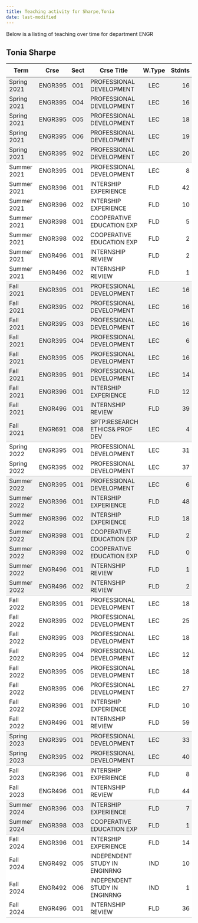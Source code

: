 ```yaml
---
title: Teaching activity for Sharpe,Tonia
date: last-modified
---
```


Below is a listing of teaching over time for department ENGR


## Tonia Sharpe

<style type="text/css">
#T_9dcd7 table {
  width: 100%;
  border-collapse: collapse;
}
#T_9dcd7 th {
  text-align: center;
  padding: 8px;
}
#T_9dcd7 td:nth-child(1) {
  padding-right: 10px;
  text-align: left;
}
#T_9dcd7 td:nth-child(2) {
  padding-right: 5px;
  text-align: left;
}
#T_9dcd7  td:nth-child(4) {
  padding-right: 5px;
  text-align: left;
}
#T_9dcd7 td:nth-child(3) {
  text-align: center;
}
#T_9dcd7  td:nth-child(5) {
  text-align: center;
}
#T_9dcd7 td:nth-child(6) {
  text-align: right;
}
#T_9dcd7  td:nth-child(7) {
  text-align: right;
}
#T_9dcd7_row0_col0, #T_9dcd7_row0_col1, #T_9dcd7_row0_col2, #T_9dcd7_row0_col3, #T_9dcd7_row0_col4, #T_9dcd7_row0_col5, #T_9dcd7_row0_col6, #T_9dcd7_row1_col0, #T_9dcd7_row1_col1, #T_9dcd7_row1_col2, #T_9dcd7_row1_col3, #T_9dcd7_row1_col4, #T_9dcd7_row1_col5, #T_9dcd7_row1_col6, #T_9dcd7_row2_col0, #T_9dcd7_row2_col1, #T_9dcd7_row2_col2, #T_9dcd7_row2_col3, #T_9dcd7_row2_col4, #T_9dcd7_row2_col5, #T_9dcd7_row2_col6, #T_9dcd7_row3_col0, #T_9dcd7_row3_col1, #T_9dcd7_row3_col2, #T_9dcd7_row3_col3, #T_9dcd7_row3_col4, #T_9dcd7_row3_col5, #T_9dcd7_row3_col6, #T_9dcd7_row12_col0, #T_9dcd7_row12_col1, #T_9dcd7_row12_col2, #T_9dcd7_row12_col3, #T_9dcd7_row12_col4, #T_9dcd7_row12_col5, #T_9dcd7_row12_col6, #T_9dcd7_row13_col0, #T_9dcd7_row13_col1, #T_9dcd7_row13_col2, #T_9dcd7_row13_col3, #T_9dcd7_row13_col4, #T_9dcd7_row13_col5, #T_9dcd7_row13_col6, #T_9dcd7_row14_col0, #T_9dcd7_row14_col1, #T_9dcd7_row14_col2, #T_9dcd7_row14_col3, #T_9dcd7_row14_col4, #T_9dcd7_row14_col5, #T_9dcd7_row14_col6, #T_9dcd7_row15_col0, #T_9dcd7_row15_col1, #T_9dcd7_row15_col2, #T_9dcd7_row15_col3, #T_9dcd7_row15_col4, #T_9dcd7_row15_col5, #T_9dcd7_row15_col6, #T_9dcd7_row16_col0, #T_9dcd7_row16_col1, #T_9dcd7_row16_col2, #T_9dcd7_row16_col3, #T_9dcd7_row16_col4, #T_9dcd7_row16_col5, #T_9dcd7_row16_col6, #T_9dcd7_row17_col0, #T_9dcd7_row17_col1, #T_9dcd7_row17_col2, #T_9dcd7_row17_col3, #T_9dcd7_row17_col4, #T_9dcd7_row17_col5, #T_9dcd7_row17_col6, #T_9dcd7_row18_col0, #T_9dcd7_row18_col1, #T_9dcd7_row18_col2, #T_9dcd7_row18_col3, #T_9dcd7_row18_col4, #T_9dcd7_row18_col5, #T_9dcd7_row18_col6, #T_9dcd7_row19_col0, #T_9dcd7_row19_col1, #T_9dcd7_row19_col2, #T_9dcd7_row19_col3, #T_9dcd7_row19_col4, #T_9dcd7_row19_col5, #T_9dcd7_row19_col6, #T_9dcd7_row23_col0, #T_9dcd7_row23_col1, #T_9dcd7_row23_col2, #T_9dcd7_row23_col3, #T_9dcd7_row23_col4, #T_9dcd7_row23_col5, #T_9dcd7_row23_col6, #T_9dcd7_row24_col0, #T_9dcd7_row24_col1, #T_9dcd7_row24_col2, #T_9dcd7_row24_col3, #T_9dcd7_row24_col4, #T_9dcd7_row24_col5, #T_9dcd7_row24_col6, #T_9dcd7_row25_col0, #T_9dcd7_row25_col1, #T_9dcd7_row25_col2, #T_9dcd7_row25_col3, #T_9dcd7_row25_col4, #T_9dcd7_row25_col5, #T_9dcd7_row25_col6, #T_9dcd7_row26_col0, #T_9dcd7_row26_col1, #T_9dcd7_row26_col2, #T_9dcd7_row26_col3, #T_9dcd7_row26_col4, #T_9dcd7_row26_col5, #T_9dcd7_row26_col6, #T_9dcd7_row27_col0, #T_9dcd7_row27_col1, #T_9dcd7_row27_col2, #T_9dcd7_row27_col3, #T_9dcd7_row27_col4, #T_9dcd7_row27_col5, #T_9dcd7_row27_col6, #T_9dcd7_row28_col0, #T_9dcd7_row28_col1, #T_9dcd7_row28_col2, #T_9dcd7_row28_col3, #T_9dcd7_row28_col4, #T_9dcd7_row28_col5, #T_9dcd7_row28_col6, #T_9dcd7_row38_col0, #T_9dcd7_row38_col1, #T_9dcd7_row38_col2, #T_9dcd7_row38_col3, #T_9dcd7_row38_col4, #T_9dcd7_row38_col5, #T_9dcd7_row38_col6, #T_9dcd7_row42_col0, #T_9dcd7_row42_col1, #T_9dcd7_row42_col2, #T_9dcd7_row42_col3, #T_9dcd7_row42_col4, #T_9dcd7_row42_col5, #T_9dcd7_row42_col6 {
  background-color: #f0f0f0;
  border-bottom: none;
}
#T_9dcd7_row4_col0, #T_9dcd7_row4_col1, #T_9dcd7_row4_col2, #T_9dcd7_row4_col3, #T_9dcd7_row4_col4, #T_9dcd7_row4_col5, #T_9dcd7_row4_col6, #T_9dcd7_row20_col0, #T_9dcd7_row20_col1, #T_9dcd7_row20_col2, #T_9dcd7_row20_col3, #T_9dcd7_row20_col4, #T_9dcd7_row20_col5, #T_9dcd7_row20_col6, #T_9dcd7_row29_col0, #T_9dcd7_row29_col1, #T_9dcd7_row29_col2, #T_9dcd7_row29_col3, #T_9dcd7_row29_col4, #T_9dcd7_row29_col5, #T_9dcd7_row29_col6, #T_9dcd7_row39_col0, #T_9dcd7_row39_col1, #T_9dcd7_row39_col2, #T_9dcd7_row39_col3, #T_9dcd7_row39_col4, #T_9dcd7_row39_col5, #T_9dcd7_row39_col6, #T_9dcd7_row43_col0, #T_9dcd7_row43_col1, #T_9dcd7_row43_col2, #T_9dcd7_row43_col3, #T_9dcd7_row43_col4, #T_9dcd7_row43_col5, #T_9dcd7_row43_col6 {
  background-color: #f0f0f0;
  border-bottom: 1px solid #ccc;
}
#T_9dcd7_row5_col0, #T_9dcd7_row5_col1, #T_9dcd7_row5_col2, #T_9dcd7_row5_col3, #T_9dcd7_row5_col4, #T_9dcd7_row5_col5, #T_9dcd7_row5_col6, #T_9dcd7_row6_col0, #T_9dcd7_row6_col1, #T_9dcd7_row6_col2, #T_9dcd7_row6_col3, #T_9dcd7_row6_col4, #T_9dcd7_row6_col5, #T_9dcd7_row6_col6, #T_9dcd7_row7_col0, #T_9dcd7_row7_col1, #T_9dcd7_row7_col2, #T_9dcd7_row7_col3, #T_9dcd7_row7_col4, #T_9dcd7_row7_col5, #T_9dcd7_row7_col6, #T_9dcd7_row8_col0, #T_9dcd7_row8_col1, #T_9dcd7_row8_col2, #T_9dcd7_row8_col3, #T_9dcd7_row8_col4, #T_9dcd7_row8_col5, #T_9dcd7_row8_col6, #T_9dcd7_row9_col0, #T_9dcd7_row9_col1, #T_9dcd7_row9_col2, #T_9dcd7_row9_col3, #T_9dcd7_row9_col4, #T_9dcd7_row9_col5, #T_9dcd7_row9_col6, #T_9dcd7_row10_col0, #T_9dcd7_row10_col1, #T_9dcd7_row10_col2, #T_9dcd7_row10_col3, #T_9dcd7_row10_col4, #T_9dcd7_row10_col5, #T_9dcd7_row10_col6, #T_9dcd7_row21_col0, #T_9dcd7_row21_col1, #T_9dcd7_row21_col2, #T_9dcd7_row21_col3, #T_9dcd7_row21_col4, #T_9dcd7_row21_col5, #T_9dcd7_row21_col6, #T_9dcd7_row30_col0, #T_9dcd7_row30_col1, #T_9dcd7_row30_col2, #T_9dcd7_row30_col3, #T_9dcd7_row30_col4, #T_9dcd7_row30_col5, #T_9dcd7_row30_col6, #T_9dcd7_row31_col0, #T_9dcd7_row31_col1, #T_9dcd7_row31_col2, #T_9dcd7_row31_col3, #T_9dcd7_row31_col4, #T_9dcd7_row31_col5, #T_9dcd7_row31_col6, #T_9dcd7_row32_col0, #T_9dcd7_row32_col1, #T_9dcd7_row32_col2, #T_9dcd7_row32_col3, #T_9dcd7_row32_col4, #T_9dcd7_row32_col5, #T_9dcd7_row32_col6, #T_9dcd7_row33_col0, #T_9dcd7_row33_col1, #T_9dcd7_row33_col2, #T_9dcd7_row33_col3, #T_9dcd7_row33_col4, #T_9dcd7_row33_col5, #T_9dcd7_row33_col6, #T_9dcd7_row34_col0, #T_9dcd7_row34_col1, #T_9dcd7_row34_col2, #T_9dcd7_row34_col3, #T_9dcd7_row34_col4, #T_9dcd7_row34_col5, #T_9dcd7_row34_col6, #T_9dcd7_row35_col0, #T_9dcd7_row35_col1, #T_9dcd7_row35_col2, #T_9dcd7_row35_col3, #T_9dcd7_row35_col4, #T_9dcd7_row35_col5, #T_9dcd7_row35_col6, #T_9dcd7_row36_col0, #T_9dcd7_row36_col1, #T_9dcd7_row36_col2, #T_9dcd7_row36_col3, #T_9dcd7_row36_col4, #T_9dcd7_row36_col5, #T_9dcd7_row36_col6, #T_9dcd7_row40_col0, #T_9dcd7_row40_col1, #T_9dcd7_row40_col2, #T_9dcd7_row40_col3, #T_9dcd7_row40_col4, #T_9dcd7_row40_col5, #T_9dcd7_row40_col6, #T_9dcd7_row44_col0, #T_9dcd7_row44_col1, #T_9dcd7_row44_col2, #T_9dcd7_row44_col3, #T_9dcd7_row44_col4, #T_9dcd7_row44_col5, #T_9dcd7_row44_col6, #T_9dcd7_row45_col0, #T_9dcd7_row45_col1, #T_9dcd7_row45_col2, #T_9dcd7_row45_col3, #T_9dcd7_row45_col4, #T_9dcd7_row45_col5, #T_9dcd7_row45_col6, #T_9dcd7_row46_col0, #T_9dcd7_row46_col1, #T_9dcd7_row46_col2, #T_9dcd7_row46_col3, #T_9dcd7_row46_col4, #T_9dcd7_row46_col5, #T_9dcd7_row46_col6 {
  background-color: #ffffff;
  border-bottom: none;
}
#T_9dcd7_row11_col0, #T_9dcd7_row11_col1, #T_9dcd7_row11_col2, #T_9dcd7_row11_col3, #T_9dcd7_row11_col4, #T_9dcd7_row11_col5, #T_9dcd7_row11_col6, #T_9dcd7_row22_col0, #T_9dcd7_row22_col1, #T_9dcd7_row22_col2, #T_9dcd7_row22_col3, #T_9dcd7_row22_col4, #T_9dcd7_row22_col5, #T_9dcd7_row22_col6, #T_9dcd7_row37_col0, #T_9dcd7_row37_col1, #T_9dcd7_row37_col2, #T_9dcd7_row37_col3, #T_9dcd7_row37_col4, #T_9dcd7_row37_col5, #T_9dcd7_row37_col6, #T_9dcd7_row41_col0, #T_9dcd7_row41_col1, #T_9dcd7_row41_col2, #T_9dcd7_row41_col3, #T_9dcd7_row41_col4, #T_9dcd7_row41_col5, #T_9dcd7_row41_col6, #T_9dcd7_row47_col0, #T_9dcd7_row47_col1, #T_9dcd7_row47_col2, #T_9dcd7_row47_col3, #T_9dcd7_row47_col4, #T_9dcd7_row47_col5, #T_9dcd7_row47_col6 {
  background-color: #ffffff;
  border-bottom: 1px solid #ccc;
}
</style>
<table id="T_9dcd7">
  <thead>
    <tr>
      <th id="T_9dcd7_level0_col0" class="col_heading level0 col0" >Term</th>
      <th id="T_9dcd7_level0_col1" class="col_heading level0 col1" >Crse</th>
      <th id="T_9dcd7_level0_col2" class="col_heading level0 col2" >Sect</th>
      <th id="T_9dcd7_level0_col3" class="col_heading level0 col3" >Crse Title</th>
      <th id="T_9dcd7_level0_col4" class="col_heading level0 col4" >W.Type</th>
      <th id="T_9dcd7_level0_col5" class="col_heading level0 col5" >Stdnts</th>
      <th id="T_9dcd7_level0_col6" class="col_heading level0 col6" >Hours</th>
    </tr>
  </thead>
  <tbody>
    <tr>
      <td id="T_9dcd7_row0_col0" class="data row0 col0" >Spring 2021</td>
      <td id="T_9dcd7_row0_col1" class="data row0 col1" >ENGR395</td>
      <td id="T_9dcd7_row0_col2" class="data row0 col2" >001</td>
      <td id="T_9dcd7_row0_col3" class="data row0 col3" >PROFESSIONAL DEVELOPMENT</td>
      <td id="T_9dcd7_row0_col4" class="data row0 col4" >LEC</td>
      <td id="T_9dcd7_row0_col5" class="data row0 col5" >16</td>
      <td id="T_9dcd7_row0_col6" class="data row0 col6" >16</td>
    </tr>
    <tr>
      <td id="T_9dcd7_row1_col0" class="data row1 col0" >Spring 2021</td>
      <td id="T_9dcd7_row1_col1" class="data row1 col1" >ENGR395</td>
      <td id="T_9dcd7_row1_col2" class="data row1 col2" >004</td>
      <td id="T_9dcd7_row1_col3" class="data row1 col3" >PROFESSIONAL DEVELOPMENT</td>
      <td id="T_9dcd7_row1_col4" class="data row1 col4" >LEC</td>
      <td id="T_9dcd7_row1_col5" class="data row1 col5" >16</td>
      <td id="T_9dcd7_row1_col6" class="data row1 col6" >16</td>
    </tr>
    <tr>
      <td id="T_9dcd7_row2_col0" class="data row2 col0" >Spring 2021</td>
      <td id="T_9dcd7_row2_col1" class="data row2 col1" >ENGR395</td>
      <td id="T_9dcd7_row2_col2" class="data row2 col2" >005</td>
      <td id="T_9dcd7_row2_col3" class="data row2 col3" >PROFESSIONAL DEVELOPMENT</td>
      <td id="T_9dcd7_row2_col4" class="data row2 col4" >LEC</td>
      <td id="T_9dcd7_row2_col5" class="data row2 col5" >18</td>
      <td id="T_9dcd7_row2_col6" class="data row2 col6" >18</td>
    </tr>
    <tr>
      <td id="T_9dcd7_row3_col0" class="data row3 col0" >Spring 2021</td>
      <td id="T_9dcd7_row3_col1" class="data row3 col1" >ENGR395</td>
      <td id="T_9dcd7_row3_col2" class="data row3 col2" >006</td>
      <td id="T_9dcd7_row3_col3" class="data row3 col3" >PROFESSIONAL DEVELOPMENT</td>
      <td id="T_9dcd7_row3_col4" class="data row3 col4" >LEC</td>
      <td id="T_9dcd7_row3_col5" class="data row3 col5" >19</td>
      <td id="T_9dcd7_row3_col6" class="data row3 col6" >19</td>
    </tr>
    <tr>
      <td id="T_9dcd7_row4_col0" class="data row4 col0" >Spring 2021</td>
      <td id="T_9dcd7_row4_col1" class="data row4 col1" >ENGR395</td>
      <td id="T_9dcd7_row4_col2" class="data row4 col2" >902</td>
      <td id="T_9dcd7_row4_col3" class="data row4 col3" >PROFESSIONAL DEVELOPMENT</td>
      <td id="T_9dcd7_row4_col4" class="data row4 col4" >LEC</td>
      <td id="T_9dcd7_row4_col5" class="data row4 col5" >20</td>
      <td id="T_9dcd7_row4_col6" class="data row4 col6" >20</td>
    </tr>
    <tr>
      <td id="T_9dcd7_row5_col0" class="data row5 col0" >Summer 2021</td>
      <td id="T_9dcd7_row5_col1" class="data row5 col1" >ENGR395</td>
      <td id="T_9dcd7_row5_col2" class="data row5 col2" >001</td>
      <td id="T_9dcd7_row5_col3" class="data row5 col3" >PROFESSIONAL DEVELOPMENT</td>
      <td id="T_9dcd7_row5_col4" class="data row5 col4" >LEC</td>
      <td id="T_9dcd7_row5_col5" class="data row5 col5" >8</td>
      <td id="T_9dcd7_row5_col6" class="data row5 col6" >8</td>
    </tr>
    <tr>
      <td id="T_9dcd7_row6_col0" class="data row6 col0" >Summer 2021</td>
      <td id="T_9dcd7_row6_col1" class="data row6 col1" >ENGR396</td>
      <td id="T_9dcd7_row6_col2" class="data row6 col2" >001</td>
      <td id="T_9dcd7_row6_col3" class="data row6 col3" >INTERSHIP EXPERIENCE</td>
      <td id="T_9dcd7_row6_col4" class="data row6 col4" >FLD</td>
      <td id="T_9dcd7_row6_col5" class="data row6 col5" >42</td>
      <td id="T_9dcd7_row6_col6" class="data row6 col6" >0</td>
    </tr>
    <tr>
      <td id="T_9dcd7_row7_col0" class="data row7 col0" >Summer 2021</td>
      <td id="T_9dcd7_row7_col1" class="data row7 col1" >ENGR396</td>
      <td id="T_9dcd7_row7_col2" class="data row7 col2" >002</td>
      <td id="T_9dcd7_row7_col3" class="data row7 col3" >INTERSHIP EXPERIENCE</td>
      <td id="T_9dcd7_row7_col4" class="data row7 col4" >FLD</td>
      <td id="T_9dcd7_row7_col5" class="data row7 col5" >10</td>
      <td id="T_9dcd7_row7_col6" class="data row7 col6" >0</td>
    </tr>
    <tr>
      <td id="T_9dcd7_row8_col0" class="data row8 col0" >Summer 2021</td>
      <td id="T_9dcd7_row8_col1" class="data row8 col1" >ENGR398</td>
      <td id="T_9dcd7_row8_col2" class="data row8 col2" >001</td>
      <td id="T_9dcd7_row8_col3" class="data row8 col3" >COOPERATIVE EDUCATION EXP</td>
      <td id="T_9dcd7_row8_col4" class="data row8 col4" >FLD</td>
      <td id="T_9dcd7_row8_col5" class="data row8 col5" >5</td>
      <td id="T_9dcd7_row8_col6" class="data row8 col6" >0</td>
    </tr>
    <tr>
      <td id="T_9dcd7_row9_col0" class="data row9 col0" >Summer 2021</td>
      <td id="T_9dcd7_row9_col1" class="data row9 col1" >ENGR398</td>
      <td id="T_9dcd7_row9_col2" class="data row9 col2" >002</td>
      <td id="T_9dcd7_row9_col3" class="data row9 col3" >COOPERATIVE EDUCATION EXP</td>
      <td id="T_9dcd7_row9_col4" class="data row9 col4" >FLD</td>
      <td id="T_9dcd7_row9_col5" class="data row9 col5" >2</td>
      <td id="T_9dcd7_row9_col6" class="data row9 col6" >0</td>
    </tr>
    <tr>
      <td id="T_9dcd7_row10_col0" class="data row10 col0" >Summer 2021</td>
      <td id="T_9dcd7_row10_col1" class="data row10 col1" >ENGR496</td>
      <td id="T_9dcd7_row10_col2" class="data row10 col2" >001</td>
      <td id="T_9dcd7_row10_col3" class="data row10 col3" >INTERNSHIP REVIEW</td>
      <td id="T_9dcd7_row10_col4" class="data row10 col4" >FLD</td>
      <td id="T_9dcd7_row10_col5" class="data row10 col5" >2</td>
      <td id="T_9dcd7_row10_col6" class="data row10 col6" >0</td>
    </tr>
    <tr>
      <td id="T_9dcd7_row11_col0" class="data row11 col0" >Summer 2021</td>
      <td id="T_9dcd7_row11_col1" class="data row11 col1" >ENGR496</td>
      <td id="T_9dcd7_row11_col2" class="data row11 col2" >002</td>
      <td id="T_9dcd7_row11_col3" class="data row11 col3" >INTERNSHIP REVIEW</td>
      <td id="T_9dcd7_row11_col4" class="data row11 col4" >FLD</td>
      <td id="T_9dcd7_row11_col5" class="data row11 col5" >1</td>
      <td id="T_9dcd7_row11_col6" class="data row11 col6" >0</td>
    </tr>
    <tr>
      <td id="T_9dcd7_row12_col0" class="data row12 col0" >Fall 2021</td>
      <td id="T_9dcd7_row12_col1" class="data row12 col1" >ENGR395</td>
      <td id="T_9dcd7_row12_col2" class="data row12 col2" >001</td>
      <td id="T_9dcd7_row12_col3" class="data row12 col3" >PROFESSIONAL DEVELOPMENT</td>
      <td id="T_9dcd7_row12_col4" class="data row12 col4" >LEC</td>
      <td id="T_9dcd7_row12_col5" class="data row12 col5" >16</td>
      <td id="T_9dcd7_row12_col6" class="data row12 col6" >16</td>
    </tr>
    <tr>
      <td id="T_9dcd7_row13_col0" class="data row13 col0" >Fall 2021</td>
      <td id="T_9dcd7_row13_col1" class="data row13 col1" >ENGR395</td>
      <td id="T_9dcd7_row13_col2" class="data row13 col2" >002</td>
      <td id="T_9dcd7_row13_col3" class="data row13 col3" >PROFESSIONAL DEVELOPMENT</td>
      <td id="T_9dcd7_row13_col4" class="data row13 col4" >LEC</td>
      <td id="T_9dcd7_row13_col5" class="data row13 col5" >16</td>
      <td id="T_9dcd7_row13_col6" class="data row13 col6" >16</td>
    </tr>
    <tr>
      <td id="T_9dcd7_row14_col0" class="data row14 col0" >Fall 2021</td>
      <td id="T_9dcd7_row14_col1" class="data row14 col1" >ENGR395</td>
      <td id="T_9dcd7_row14_col2" class="data row14 col2" >003</td>
      <td id="T_9dcd7_row14_col3" class="data row14 col3" >PROFESSIONAL DEVELOPMENT</td>
      <td id="T_9dcd7_row14_col4" class="data row14 col4" >LEC</td>
      <td id="T_9dcd7_row14_col5" class="data row14 col5" >16</td>
      <td id="T_9dcd7_row14_col6" class="data row14 col6" >16</td>
    </tr>
    <tr>
      <td id="T_9dcd7_row15_col0" class="data row15 col0" >Fall 2021</td>
      <td id="T_9dcd7_row15_col1" class="data row15 col1" >ENGR395</td>
      <td id="T_9dcd7_row15_col2" class="data row15 col2" >004</td>
      <td id="T_9dcd7_row15_col3" class="data row15 col3" >PROFESSIONAL DEVELOPMENT</td>
      <td id="T_9dcd7_row15_col4" class="data row15 col4" >LEC</td>
      <td id="T_9dcd7_row15_col5" class="data row15 col5" >6</td>
      <td id="T_9dcd7_row15_col6" class="data row15 col6" >6</td>
    </tr>
    <tr>
      <td id="T_9dcd7_row16_col0" class="data row16 col0" >Fall 2021</td>
      <td id="T_9dcd7_row16_col1" class="data row16 col1" >ENGR395</td>
      <td id="T_9dcd7_row16_col2" class="data row16 col2" >005</td>
      <td id="T_9dcd7_row16_col3" class="data row16 col3" >PROFESSIONAL DEVELOPMENT</td>
      <td id="T_9dcd7_row16_col4" class="data row16 col4" >LEC</td>
      <td id="T_9dcd7_row16_col5" class="data row16 col5" >16</td>
      <td id="T_9dcd7_row16_col6" class="data row16 col6" >16</td>
    </tr>
    <tr>
      <td id="T_9dcd7_row17_col0" class="data row17 col0" >Fall 2021</td>
      <td id="T_9dcd7_row17_col1" class="data row17 col1" >ENGR395</td>
      <td id="T_9dcd7_row17_col2" class="data row17 col2" >901</td>
      <td id="T_9dcd7_row17_col3" class="data row17 col3" >PROFESSIONAL DEVELOPMENT</td>
      <td id="T_9dcd7_row17_col4" class="data row17 col4" >LEC</td>
      <td id="T_9dcd7_row17_col5" class="data row17 col5" >14</td>
      <td id="T_9dcd7_row17_col6" class="data row17 col6" >14</td>
    </tr>
    <tr>
      <td id="T_9dcd7_row18_col0" class="data row18 col0" >Fall 2021</td>
      <td id="T_9dcd7_row18_col1" class="data row18 col1" >ENGR396</td>
      <td id="T_9dcd7_row18_col2" class="data row18 col2" >001</td>
      <td id="T_9dcd7_row18_col3" class="data row18 col3" >INTERSHIP EXPERIENCE</td>
      <td id="T_9dcd7_row18_col4" class="data row18 col4" >FLD</td>
      <td id="T_9dcd7_row18_col5" class="data row18 col5" >12</td>
      <td id="T_9dcd7_row18_col6" class="data row18 col6" >0</td>
    </tr>
    <tr>
      <td id="T_9dcd7_row19_col0" class="data row19 col0" >Fall 2021</td>
      <td id="T_9dcd7_row19_col1" class="data row19 col1" >ENGR496</td>
      <td id="T_9dcd7_row19_col2" class="data row19 col2" >001</td>
      <td id="T_9dcd7_row19_col3" class="data row19 col3" >INTERNSHIP REVIEW</td>
      <td id="T_9dcd7_row19_col4" class="data row19 col4" >FLD</td>
      <td id="T_9dcd7_row19_col5" class="data row19 col5" >39</td>
      <td id="T_9dcd7_row19_col6" class="data row19 col6" >0</td>
    </tr>
    <tr>
      <td id="T_9dcd7_row20_col0" class="data row20 col0" >Fall 2021</td>
      <td id="T_9dcd7_row20_col1" class="data row20 col1" >ENGR691</td>
      <td id="T_9dcd7_row20_col2" class="data row20 col2" >008</td>
      <td id="T_9dcd7_row20_col3" class="data row20 col3" >SPTP:RESEARCH ETHICS& PROF DEV</td>
      <td id="T_9dcd7_row20_col4" class="data row20 col4" >LEC</td>
      <td id="T_9dcd7_row20_col5" class="data row20 col5" >4</td>
      <td id="T_9dcd7_row20_col6" class="data row20 col6" >7</td>
    </tr>
    <tr>
      <td id="T_9dcd7_row21_col0" class="data row21 col0" >Spring 2022</td>
      <td id="T_9dcd7_row21_col1" class="data row21 col1" >ENGR395</td>
      <td id="T_9dcd7_row21_col2" class="data row21 col2" >001</td>
      <td id="T_9dcd7_row21_col3" class="data row21 col3" >PROFESSIONAL DEVELOPMENT</td>
      <td id="T_9dcd7_row21_col4" class="data row21 col4" >LEC</td>
      <td id="T_9dcd7_row21_col5" class="data row21 col5" >31</td>
      <td id="T_9dcd7_row21_col6" class="data row21 col6" >31</td>
    </tr>
    <tr>
      <td id="T_9dcd7_row22_col0" class="data row22 col0" >Spring 2022</td>
      <td id="T_9dcd7_row22_col1" class="data row22 col1" >ENGR395</td>
      <td id="T_9dcd7_row22_col2" class="data row22 col2" >002</td>
      <td id="T_9dcd7_row22_col3" class="data row22 col3" >PROFESSIONAL DEVELOPMENT</td>
      <td id="T_9dcd7_row22_col4" class="data row22 col4" >LEC</td>
      <td id="T_9dcd7_row22_col5" class="data row22 col5" >37</td>
      <td id="T_9dcd7_row22_col6" class="data row22 col6" >37</td>
    </tr>
    <tr>
      <td id="T_9dcd7_row23_col0" class="data row23 col0" >Summer 2022</td>
      <td id="T_9dcd7_row23_col1" class="data row23 col1" >ENGR395</td>
      <td id="T_9dcd7_row23_col2" class="data row23 col2" >001</td>
      <td id="T_9dcd7_row23_col3" class="data row23 col3" >PROFESSIONAL DEVELOPMENT</td>
      <td id="T_9dcd7_row23_col4" class="data row23 col4" >LEC</td>
      <td id="T_9dcd7_row23_col5" class="data row23 col5" >6</td>
      <td id="T_9dcd7_row23_col6" class="data row23 col6" >6</td>
    </tr>
    <tr>
      <td id="T_9dcd7_row24_col0" class="data row24 col0" >Summer 2022</td>
      <td id="T_9dcd7_row24_col1" class="data row24 col1" >ENGR396</td>
      <td id="T_9dcd7_row24_col2" class="data row24 col2" >001</td>
      <td id="T_9dcd7_row24_col3" class="data row24 col3" >INTERSHIP EXPERIENCE</td>
      <td id="T_9dcd7_row24_col4" class="data row24 col4" >FLD</td>
      <td id="T_9dcd7_row24_col5" class="data row24 col5" >48</td>
      <td id="T_9dcd7_row24_col6" class="data row24 col6" >0</td>
    </tr>
    <tr>
      <td id="T_9dcd7_row25_col0" class="data row25 col0" >Summer 2022</td>
      <td id="T_9dcd7_row25_col1" class="data row25 col1" >ENGR396</td>
      <td id="T_9dcd7_row25_col2" class="data row25 col2" >002</td>
      <td id="T_9dcd7_row25_col3" class="data row25 col3" >INTERSHIP EXPERIENCE</td>
      <td id="T_9dcd7_row25_col4" class="data row25 col4" >FLD</td>
      <td id="T_9dcd7_row25_col5" class="data row25 col5" >18</td>
      <td id="T_9dcd7_row25_col6" class="data row25 col6" >0</td>
    </tr>
    <tr>
      <td id="T_9dcd7_row26_col0" class="data row26 col0" >Summer 2022</td>
      <td id="T_9dcd7_row26_col1" class="data row26 col1" >ENGR398</td>
      <td id="T_9dcd7_row26_col2" class="data row26 col2" >001</td>
      <td id="T_9dcd7_row26_col3" class="data row26 col3" >COOPERATIVE EDUCATION EXP</td>
      <td id="T_9dcd7_row26_col4" class="data row26 col4" >FLD</td>
      <td id="T_9dcd7_row26_col5" class="data row26 col5" >2</td>
      <td id="T_9dcd7_row26_col6" class="data row26 col6" >0</td>
    </tr>
    <tr>
      <td id="T_9dcd7_row27_col0" class="data row27 col0" >Summer 2022</td>
      <td id="T_9dcd7_row27_col1" class="data row27 col1" >ENGR398</td>
      <td id="T_9dcd7_row27_col2" class="data row27 col2" >002</td>
      <td id="T_9dcd7_row27_col3" class="data row27 col3" >COOPERATIVE EDUCATION EXP</td>
      <td id="T_9dcd7_row27_col4" class="data row27 col4" >FLD</td>
      <td id="T_9dcd7_row27_col5" class="data row27 col5" >0</td>
      <td id="T_9dcd7_row27_col6" class="data row27 col6" >0</td>
    </tr>
    <tr>
      <td id="T_9dcd7_row28_col0" class="data row28 col0" >Summer 2022</td>
      <td id="T_9dcd7_row28_col1" class="data row28 col1" >ENGR496</td>
      <td id="T_9dcd7_row28_col2" class="data row28 col2" >001</td>
      <td id="T_9dcd7_row28_col3" class="data row28 col3" >INTERNSHIP REVIEW</td>
      <td id="T_9dcd7_row28_col4" class="data row28 col4" >FLD</td>
      <td id="T_9dcd7_row28_col5" class="data row28 col5" >1</td>
      <td id="T_9dcd7_row28_col6" class="data row28 col6" >0</td>
    </tr>
    <tr>
      <td id="T_9dcd7_row29_col0" class="data row29 col0" >Summer 2022</td>
      <td id="T_9dcd7_row29_col1" class="data row29 col1" >ENGR496</td>
      <td id="T_9dcd7_row29_col2" class="data row29 col2" >002</td>
      <td id="T_9dcd7_row29_col3" class="data row29 col3" >INTERNSHIP REVIEW</td>
      <td id="T_9dcd7_row29_col4" class="data row29 col4" >FLD</td>
      <td id="T_9dcd7_row29_col5" class="data row29 col5" >2</td>
      <td id="T_9dcd7_row29_col6" class="data row29 col6" >0</td>
    </tr>
    <tr>
      <td id="T_9dcd7_row30_col0" class="data row30 col0" >Fall 2022</td>
      <td id="T_9dcd7_row30_col1" class="data row30 col1" >ENGR395</td>
      <td id="T_9dcd7_row30_col2" class="data row30 col2" >001</td>
      <td id="T_9dcd7_row30_col3" class="data row30 col3" >PROFESSIONAL DEVELOPMENT</td>
      <td id="T_9dcd7_row30_col4" class="data row30 col4" >LEC</td>
      <td id="T_9dcd7_row30_col5" class="data row30 col5" >18</td>
      <td id="T_9dcd7_row30_col6" class="data row30 col6" >18</td>
    </tr>
    <tr>
      <td id="T_9dcd7_row31_col0" class="data row31 col0" >Fall 2022</td>
      <td id="T_9dcd7_row31_col1" class="data row31 col1" >ENGR395</td>
      <td id="T_9dcd7_row31_col2" class="data row31 col2" >002</td>
      <td id="T_9dcd7_row31_col3" class="data row31 col3" >PROFESSIONAL DEVELOPMENT</td>
      <td id="T_9dcd7_row31_col4" class="data row31 col4" >LEC</td>
      <td id="T_9dcd7_row31_col5" class="data row31 col5" >25</td>
      <td id="T_9dcd7_row31_col6" class="data row31 col6" >25</td>
    </tr>
    <tr>
      <td id="T_9dcd7_row32_col0" class="data row32 col0" >Fall 2022</td>
      <td id="T_9dcd7_row32_col1" class="data row32 col1" >ENGR395</td>
      <td id="T_9dcd7_row32_col2" class="data row32 col2" >003</td>
      <td id="T_9dcd7_row32_col3" class="data row32 col3" >PROFESSIONAL DEVELOPMENT</td>
      <td id="T_9dcd7_row32_col4" class="data row32 col4" >LEC</td>
      <td id="T_9dcd7_row32_col5" class="data row32 col5" >18</td>
      <td id="T_9dcd7_row32_col6" class="data row32 col6" >18</td>
    </tr>
    <tr>
      <td id="T_9dcd7_row33_col0" class="data row33 col0" >Fall 2022</td>
      <td id="T_9dcd7_row33_col1" class="data row33 col1" >ENGR395</td>
      <td id="T_9dcd7_row33_col2" class="data row33 col2" >004</td>
      <td id="T_9dcd7_row33_col3" class="data row33 col3" >PROFESSIONAL DEVELOPMENT</td>
      <td id="T_9dcd7_row33_col4" class="data row33 col4" >LEC</td>
      <td id="T_9dcd7_row33_col5" class="data row33 col5" >12</td>
      <td id="T_9dcd7_row33_col6" class="data row33 col6" >12</td>
    </tr>
    <tr>
      <td id="T_9dcd7_row34_col0" class="data row34 col0" >Fall 2022</td>
      <td id="T_9dcd7_row34_col1" class="data row34 col1" >ENGR395</td>
      <td id="T_9dcd7_row34_col2" class="data row34 col2" >005</td>
      <td id="T_9dcd7_row34_col3" class="data row34 col3" >PROFESSIONAL DEVELOPMENT</td>
      <td id="T_9dcd7_row34_col4" class="data row34 col4" >LEC</td>
      <td id="T_9dcd7_row34_col5" class="data row34 col5" >18</td>
      <td id="T_9dcd7_row34_col6" class="data row34 col6" >18</td>
    </tr>
    <tr>
      <td id="T_9dcd7_row35_col0" class="data row35 col0" >Fall 2022</td>
      <td id="T_9dcd7_row35_col1" class="data row35 col1" >ENGR395</td>
      <td id="T_9dcd7_row35_col2" class="data row35 col2" >006</td>
      <td id="T_9dcd7_row35_col3" class="data row35 col3" >PROFESSIONAL DEVELOPMENT</td>
      <td id="T_9dcd7_row35_col4" class="data row35 col4" >LEC</td>
      <td id="T_9dcd7_row35_col5" class="data row35 col5" >27</td>
      <td id="T_9dcd7_row35_col6" class="data row35 col6" >27</td>
    </tr>
    <tr>
      <td id="T_9dcd7_row36_col0" class="data row36 col0" >Fall 2022</td>
      <td id="T_9dcd7_row36_col1" class="data row36 col1" >ENGR396</td>
      <td id="T_9dcd7_row36_col2" class="data row36 col2" >001</td>
      <td id="T_9dcd7_row36_col3" class="data row36 col3" >INTERSHIP EXPERIENCE</td>
      <td id="T_9dcd7_row36_col4" class="data row36 col4" >FLD</td>
      <td id="T_9dcd7_row36_col5" class="data row36 col5" >10</td>
      <td id="T_9dcd7_row36_col6" class="data row36 col6" >0</td>
    </tr>
    <tr>
      <td id="T_9dcd7_row37_col0" class="data row37 col0" >Fall 2022</td>
      <td id="T_9dcd7_row37_col1" class="data row37 col1" >ENGR496</td>
      <td id="T_9dcd7_row37_col2" class="data row37 col2" >001</td>
      <td id="T_9dcd7_row37_col3" class="data row37 col3" >INTERNSHIP REVIEW</td>
      <td id="T_9dcd7_row37_col4" class="data row37 col4" >FLD</td>
      <td id="T_9dcd7_row37_col5" class="data row37 col5" >59</td>
      <td id="T_9dcd7_row37_col6" class="data row37 col6" >0</td>
    </tr>
    <tr>
      <td id="T_9dcd7_row38_col0" class="data row38 col0" >Spring 2023</td>
      <td id="T_9dcd7_row38_col1" class="data row38 col1" >ENGR395</td>
      <td id="T_9dcd7_row38_col2" class="data row38 col2" >001</td>
      <td id="T_9dcd7_row38_col3" class="data row38 col3" >PROFESSIONAL DEVELOPMENT</td>
      <td id="T_9dcd7_row38_col4" class="data row38 col4" >LEC</td>
      <td id="T_9dcd7_row38_col5" class="data row38 col5" >33</td>
      <td id="T_9dcd7_row38_col6" class="data row38 col6" >33</td>
    </tr>
    <tr>
      <td id="T_9dcd7_row39_col0" class="data row39 col0" >Spring 2023</td>
      <td id="T_9dcd7_row39_col1" class="data row39 col1" >ENGR395</td>
      <td id="T_9dcd7_row39_col2" class="data row39 col2" >002</td>
      <td id="T_9dcd7_row39_col3" class="data row39 col3" >PROFESSIONAL DEVELOPMENT</td>
      <td id="T_9dcd7_row39_col4" class="data row39 col4" >LEC</td>
      <td id="T_9dcd7_row39_col5" class="data row39 col5" >40</td>
      <td id="T_9dcd7_row39_col6" class="data row39 col6" >40</td>
    </tr>
    <tr>
      <td id="T_9dcd7_row40_col0" class="data row40 col0" >Fall 2023</td>
      <td id="T_9dcd7_row40_col1" class="data row40 col1" >ENGR396</td>
      <td id="T_9dcd7_row40_col2" class="data row40 col2" >001</td>
      <td id="T_9dcd7_row40_col3" class="data row40 col3" >INTERSHIP EXPERIENCE</td>
      <td id="T_9dcd7_row40_col4" class="data row40 col4" >FLD</td>
      <td id="T_9dcd7_row40_col5" class="data row40 col5" >8</td>
      <td id="T_9dcd7_row40_col6" class="data row40 col6" >0</td>
    </tr>
    <tr>
      <td id="T_9dcd7_row41_col0" class="data row41 col0" >Fall 2023</td>
      <td id="T_9dcd7_row41_col1" class="data row41 col1" >ENGR496</td>
      <td id="T_9dcd7_row41_col2" class="data row41 col2" >001</td>
      <td id="T_9dcd7_row41_col3" class="data row41 col3" >INTERNSHIP REVIEW</td>
      <td id="T_9dcd7_row41_col4" class="data row41 col4" >FLD</td>
      <td id="T_9dcd7_row41_col5" class="data row41 col5" >44</td>
      <td id="T_9dcd7_row41_col6" class="data row41 col6" >0</td>
    </tr>
    <tr>
      <td id="T_9dcd7_row42_col0" class="data row42 col0" >Summer 2024</td>
      <td id="T_9dcd7_row42_col1" class="data row42 col1" >ENGR396</td>
      <td id="T_9dcd7_row42_col2" class="data row42 col2" >003</td>
      <td id="T_9dcd7_row42_col3" class="data row42 col3" >INTERSHIP EXPERIENCE</td>
      <td id="T_9dcd7_row42_col4" class="data row42 col4" >FLD</td>
      <td id="T_9dcd7_row42_col5" class="data row42 col5" >7</td>
      <td id="T_9dcd7_row42_col6" class="data row42 col6" >0</td>
    </tr>
    <tr>
      <td id="T_9dcd7_row43_col0" class="data row43 col0" >Summer 2024</td>
      <td id="T_9dcd7_row43_col1" class="data row43 col1" >ENGR398</td>
      <td id="T_9dcd7_row43_col2" class="data row43 col2" >003</td>
      <td id="T_9dcd7_row43_col3" class="data row43 col3" >COOPERATIVE EDUCATION EXP</td>
      <td id="T_9dcd7_row43_col4" class="data row43 col4" >FLD</td>
      <td id="T_9dcd7_row43_col5" class="data row43 col5" >1</td>
      <td id="T_9dcd7_row43_col6" class="data row43 col6" >0</td>
    </tr>
    <tr>
      <td id="T_9dcd7_row44_col0" class="data row44 col0" >Fall 2024</td>
      <td id="T_9dcd7_row44_col1" class="data row44 col1" >ENGR396</td>
      <td id="T_9dcd7_row44_col2" class="data row44 col2" >001</td>
      <td id="T_9dcd7_row44_col3" class="data row44 col3" >INTERSHIP EXPERIENCE</td>
      <td id="T_9dcd7_row44_col4" class="data row44 col4" >FLD</td>
      <td id="T_9dcd7_row44_col5" class="data row44 col5" >14</td>
      <td id="T_9dcd7_row44_col6" class="data row44 col6" >0</td>
    </tr>
    <tr>
      <td id="T_9dcd7_row45_col0" class="data row45 col0" >Fall 2024</td>
      <td id="T_9dcd7_row45_col1" class="data row45 col1" >ENGR492</td>
      <td id="T_9dcd7_row45_col2" class="data row45 col2" >005</td>
      <td id="T_9dcd7_row45_col3" class="data row45 col3" >INDEPENDENT STUDY IN ENGINRNG</td>
      <td id="T_9dcd7_row45_col4" class="data row45 col4" >IND</td>
      <td id="T_9dcd7_row45_col5" class="data row45 col5" >10</td>
      <td id="T_9dcd7_row45_col6" class="data row45 col6" >30</td>
    </tr>
    <tr>
      <td id="T_9dcd7_row46_col0" class="data row46 col0" >Fall 2024</td>
      <td id="T_9dcd7_row46_col1" class="data row46 col1" >ENGR492</td>
      <td id="T_9dcd7_row46_col2" class="data row46 col2" >006</td>
      <td id="T_9dcd7_row46_col3" class="data row46 col3" >INDEPENDENT STUDY IN ENGINRNG</td>
      <td id="T_9dcd7_row46_col4" class="data row46 col4" >IND</td>
      <td id="T_9dcd7_row46_col5" class="data row46 col5" >1</td>
      <td id="T_9dcd7_row46_col6" class="data row46 col6" >3</td>
    </tr>
    <tr>
      <td id="T_9dcd7_row47_col0" class="data row47 col0" >Fall 2024</td>
      <td id="T_9dcd7_row47_col1" class="data row47 col1" >ENGR496</td>
      <td id="T_9dcd7_row47_col2" class="data row47 col2" >001</td>
      <td id="T_9dcd7_row47_col3" class="data row47 col3" >INTERNSHIP REVIEW</td>
      <td id="T_9dcd7_row47_col4" class="data row47 col4" >FLD</td>
      <td id="T_9dcd7_row47_col5" class="data row47 col5" >36</td>
      <td id="T_9dcd7_row47_col6" class="data row47 col6" >0</td>
    </tr>
  </tbody>
</table>


